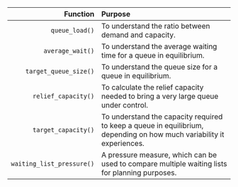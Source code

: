   |                  Function | Purpose                                                                                                               |
  |------------------:|:---------------------------------------------------|
  |            `queue_load()` | To understand the ratio between demand and capacity.                                                                  |
  |          `average_wait()` | To understand the average waiting time for a queue in equilibrium.                                                    |
  |     `target_queue_size()` | To understand the queue size for a queue in equilibrium.                                                              |
  |       `relief_capacity()` | To calculate the relief capacity needed to bring a very large queue under control.                                    |
  |       `target_capacity()` | To understand the capacity required to keep a queue in equilibrium, depending on how much variability it experiences. |
  | `waiting_list_pressure()` | A pressure measure, which can be used to compare multiple waiting lists for planning purposes.                        |
